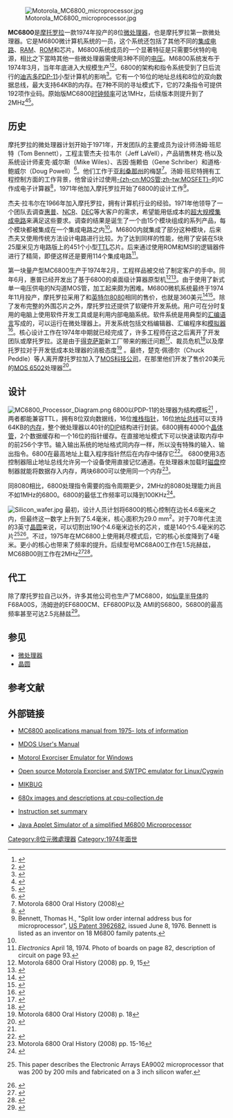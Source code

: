 {{noteTA
|G1=IT
}}
[[File:Motorola_MC6800_microprocessor.jpg|thumb]]

'''MC6800'''是[[摩托罗拉|摩托罗拉]]一款1974年投产的8位[[微处理器|微处理器]]，也是摩托罗拉第一款微处理器。它是M6800微计算机系统的一员，这个系统还包括了其他不同的[[集成电路|集成电路]]、[[隨機存取記憶體|RAM]]、[[ROM|ROM]]和芯片。M6800系统成员的一个显著特征是只需要5伏特的电源，相比之下當時其他一些微处理器需使用3种不同的[[电压|电压]]。M6800系统发布于1974年3月，当年年底进入大规模生产<ref name = "MC6800 March 1974">{{Cite journal | title = Motorola joins microprocessor race with 8-bit entry | journal = Electronics | volume = 47 | issue = 5 | pages = pp. 29–30 | publisher = McGraw-Hill | location = New York | date = March 7, 1974}}</ref><ref name = "MC6800 $360">{{Cite journal | title = Microcomputer system runs on one 5-V supply | journal = Electronics | volume = 47 | issue = 26 | pages = pp.114–115 | publisher = McGraw-Hill | location = New York | date = December 26, 1974}} </ref>。6800的架构和指令系统受到了日后流行的[[迪吉多|迪吉多]][[PDP-11|PDP-11]]小型计算机的影响<ref name = "PDP 11 influence">{{cite book | last = Ceruzzi | first = Paul E. | title = A History of Modern Computing | url = https://archive.org/details/historyofmodernc00ceru_0 | publisher = MIT Press | date = 2003 | location = Cambridge, MA | page = [https://archive.org/details/historyofmodernc00ceru_0/page/244 244] | isbn = 0-262-53203-4}}</ref>。它有一个16位的地址总线和8位的双向数据总线，最大支持64KB的内存。在7种不同的寻址模式下，它的72条指令可提供192项作业码。原始版MC6800[[时钟频率|时钟频率]]可达1MHz，后续版本则提升到了2MHz<ref name = "M6800 Design Data">{{Cite book | title = M6800 Microcomputer System Design Data | publisher = Motorola | date = 1976 | location = Phoenix AZ}}</ref><ref name = "BIST 6800">{{Cite journal | last = Daniels | first = R. Gary | coauthors = William C. Bruce | title = Built-In Self-Test Trends in Motorola Microprocessors | journal = IEEE Design & Test of Computers | volume = 2 | issue = 2 | pages = pp. 64–71 | publisher = IEEE | date = April 1985 | doi = 10.1109/MDT.1985.294865}}</ref>。

== 历史 ==
摩托罗拉的微处理器计划开始于1971年，开发团队的主要成员为设计师汤姆·班尼特（Tom Bennett），工程主管杰夫·拉韦尔（Jeff LaVell），产品销售林克·杨以及系统设计师麦克·威尔斯（Mike Wiles）、吉因·施赖伯（Gene Schriber）和道格·鲍威尔（Doug Powell）<ref name = "Malone 1995">{{Cite book | last = Malone | first = Michael S. | title = The Microprocessor: A Biography | url = https://archive.org/details/microprocessorbi0000malo | publisher = Springer-Verlag | date = 1995 | location = New York | pages = [https://archive.org/details/microprocessorbi0000malo/page/141 141]–147 | isbn = 0387943420}}</ref>。他们工作于[[亚利桑那州|亚利桑那州]]的梅瑟<ref name="#1">Motorola 6800 Oral History (2008)</ref>。汤姆·班尼特拥有工程控制方面的工作背景，他曾设计过使用[[金屬氧化物半導體場效電晶體|-{zh-cn:MOS管;zh-tw:MOSFET}-]]的IC作成电子计算器<ref name = "1964 MOS IC">{{Cite web | title = 1964 - First Commercial MOS IC Introduced | publisher = Computer History Museum | date = 2007 | url = http://www.computerhistory.org/semiconductor/timeline/1964-Commecial.html | accessdate = August 9, 2010 | archive-date = 2015-12-22 | archive-url = https://web.archive.org/web/20151222203215/http://www.computerhistory.org/semiconductor/timeline/1964-Commecial.html | dead-url = no }}</ref>，1971年他加入摩托罗拉开始了6800的设计工作<ref name ="Bennett 3962682"> Bennett, Thomas H., "Split low order internal address bus for microprocessor", [http://www.google.com/patents/about?id=6w4wAAAAEBAJ US Patent 3962682], issued June 8, 1976. Bennett is listed as an inventor on 18 M6800 family patents.</ref>。

杰夫·拉韦尔在1966年加入摩托罗拉，拥有计算机行业的经验。1971年他领导了一个团队去调查[[惠普|惠普]]、[[NCR|NCR]]、[[DEC|DEC]]等大客户的需求，希望能用低成本的[[超大规模集成电路|超大规模集成电路]]来满足这些要求。调查的结果是诞生了一个由15个模块组成的系列产品，每个模块都被集成在一个集成电路之内<ref name="#1"/>。M6800内就集成了部分这种模块，后来杰夫又使用传统方法设计电路进行比较。为了达到同样的性能，他用了安装在5块25厘米见方电路版上的451个小型[[TTL|TTL]]芯片。后来通过使用ROM和MSI的逻辑器件进行了精简，即便这样还是要用114个集成电路<ref>''Electronics'' April 18, 1974. Photo of boards on page 82, description of circuit on page 93.</ref>。

第一块量产型MC6800生产于1974年2月，工程样品被交给了制定客户的手中。同年6月，惠普已经开发出了基于6800的桌面级计算器原型机<ref>Motorola 6800 Oral History (2008) pp. 9, 15</ref><ref name = "MD Oct 1975 HP 9815">{{Cite journal | title = HP designs custom 16-bit uC chip | journal = Microcomputer Digest | volume = 2 | issue = 4 | page = p. 8 | publisher = Microcomputer Associates | location = Cupertino CA | date = October 1975 | url = http://www.bitsavers.org/pdf/microcomputerAssociates/Microcomputer_Digest_v02n04_Oct75.pdf | access-date = 2011-03-07 | archive-date = 2019-09-23 | archive-url = https://web.archive.org/web/20190923120937/http://bitsavers.org/pdf/microcomputerAssociates/Microcomputer_Digest_v02n04_Oct75.pdf | dead-url = yes }}</ref>。由于使用了新式单一电压供电的N沟道MOS管，加工起来颇为困难。M6800微机系统最终于1974年11月投产，摩托罗拉采用了和[[Intel_8080|英特尔8080]]相同的售价，也就是360美元<ref name = "MC6850 1975">{{Cite journal | title = Motorola microprocessor set is 1 MHz n-MOS | journal = Control Engineering | volume = 21 | issue = 11 | page = p. 11 | date = November 1974}} </ref><ref name = "Intel $360">{{cite book | last = Intel Corporation | coauthors = Glynnis Thompson Kaye (Editor) | title = A Revolution in Progress - A History to Date of Intel | publisher = Intel Corporation | date = 1984 | page = 14 | url = http://www.intel.com/museum/archives/brochures/brochures.htm | id = Order number:231295 | access-date = 2011-03-07 | archive-date = 2010-06-20 | archive-url = https://web.archive.org/web/20100620212113/http://www.intel.com/museum/archives/brochures/brochures.htm | dead-url = no }}</ref>。除了发布完整的外围芯片之外，摩托罗拉还提供了软硬件开发系统。用户可在分时复用的电脑上使用软件开发工具或是利用内部电脑系统。软件系统是用典型的[[汇编语言|汇编语言]]写成的，可以运行在微处理器上。开发系统包括文档编辑器、汇编程序和[[模拟器|模拟器]]<ref name = "6800 programming manual">{{Cite book | title = M6800 Microprocessor Programming Manual | publisher = Motorola Semiconductor Products | date = 1975 | location = Phoenix AZ}}</ref>。核心设计工作在1974年中期就已经完成了，许多工程师在这之后离开了开发团队或摩托罗拉。这是由于[[得克萨斯|得克萨斯]]新工厂带来的搬迁问题<ref name = " Hoefler July 1976">{{Cite journal | last = Hoefler | first = Don | title = Backfire | journal = Microelectronics News | page = p. 3 | location = Santa Clara, CA | date = July 3, 1976 | url = http://smithsonianchips.si.edu/schreiner/1976/h76713.htm | access-date = 2011-03-07 | archive-date = 2021-03-02 | archive-url = https://web.archive.org/web/20210302185247/http://smithsonianchips.si.edu/schreiner/1976/h76713.htm | dead-url = no }}</ref>、裁员危机<ref name = "Electronics Nov 13 1975">{{Cite journal | last = Waller | first = Larry | title = Motorola seeks to end skid | journal = Electronics | volume = 48 | issue = 23 | pages = pp. 96–98 | publisher = McGraw-Hill | location = New York | date = November 13, 1975}}</ref>以及摩托罗拉对于开发低成本处理器的消极态度<ref>Motorola 6800 Oral History (2008) p. 18</ref> 。最终，楚克·佩德尔（Chuck Peddle）等人离开摩托罗拉加入了[[MOS科技公司|MOS科技公司]]，在那里他们开发了售价20美元的[[MOS_6502|MOS 6502]]处理器<ref name = "6502 Computer Sep 1975">{{Cite journal | title = MOS 6502 the second of a low cost high performance microprocessor family | journal = Computer | volume = 8 | issue = 9 | pages = pp 38–39 | publisher = IEEE Computer Society | date = September 1975 | url = http://commons.wikimedia.org/wiki/File:MOS_6501_6502_Ad_Sept_1975.jpg | doi = 10.1109/C-M.1975.219074 | access-date = 2011-03-07 | archive-date = 2021-02-24 | archive-url = https://web.archive.org/web/20210224154043/https://commons.wikimedia.org/wiki/File:MOS_6501_6502_Ad_Sept_1975.jpg | dead-url = no }}</ref>。

==设计==
[[File:MC6800_Processor_Diagram.png|thumb]]
6800以PDP-11的处理器为结构模板<ref name = "PDP 11 influence"/> ，两者都能兼容TTL，拥有8位双向数据线，16位[[堆栈|堆栈]][[指针_(信息学)|指针]]，16位[[地址总线|地址总线]]可以支持64KB的[[内存|内存]]，整个微处理器以40针的[[DIP包裝|DIP]]结构进行封装。6800拥有4000个[[晶体管|晶体管]]，2个数据缓存和一个16位的指针缓存。在直接地址模式下可以快速读取内存中的前256个字节。输入输出系统的地址格式同内存一样，所以没有特殊的输入、输出指令。6800在最高地址上载入程序指针然后在内存中储存它<ref name = "μP Roundup 1976">{{Cite journal | title = Microprocessors: Designers gain new freedom as options multiply | journal = Electronics | volume = 49 | issue = 8 | pages = pp. 78–100 | publisher = McGraw-Hill | location = New York | date = April 15, 1976}} </ref>。
6800使用3态控制器阻止地址总线允许另一个设备使用直接记忆通道。在处理器未加载时[[磁盘|磁盘]]控制器就能将数据存入内存，两块6800可以使用同一个内存<ref>Motorola 6800 Oral History (2008) pp. 15-16</ref>。

同8080相比，6800处理指令需要的指令周期更少，2MHz的8080处理能力尚且不如1MHz的6800。6800的最低工作频率可以降到100KHz<ref name = "MD Sep 1975 8080A">{{Cite journal | title = Intel's Higher Speed 8080 μP | journal = Microcomputer Digest | volume = 2 | issue = 3 | page = p. 7 | publisher = Microcomputer Associates | location = Cupertino CA | date = September 1975 | url = http://www.bitsavers.org/pdf/microcomputerAssociates/Microcomputer_Digest_v02n03_Sep75.pdf | access-date = 2011-03-07 | archive-date = 2019-01-23 | archive-url = https://web.archive.org/web/20190123102914/http://bitsavers.org/pdf/microcomputerAssociates/Microcomputer_Digest_v02n03_Sep75.pdf | dead-url = yes }}</ref>。
{{noteTA
|G1=IT
}}

[[File:Silicon_wafer.jpg|thumb]]
最初，设计人员计划将6800的核心控制在边长4.6毫米之内，但最终这一数字上升到了5.4毫米，核心面积为29.0 mm<sup>2</sup>。对于70年代主流的3英寸[[晶圆|晶圆]]来说，可以切割出190个4.6毫米边长的芯片，或是140个5.4毫米的芯片<ref name = "Chip Yield">{{Cite journal | last = Wikes | first = W. E. | title = A Microprocessor Chip Designed with the User in Mind | journal = Computer | volume = 10 | issue = 1 | pages = pp. 18–22 | publisher = IEEE | date = January 1977 | doi = 10.1109/C-M.1977.217492}} This paper describes the Electronic Arrays EA9002 microprocessor that was 200 by 200 mils and fabricated on a 3 inch silicon wafer.</ref><ref name = "Elmasry 1981">{{Cite book | editor-last = Elmasry | editor-first = Mohamed I. | title = Digital MOS integrated circuits | publisher = IEEE Press | date = 1981 | isbn = 9780879421526 }}</ref>。不过，1975年在MC6800上使用耗尽模式后，它的核心长度降到了4毫米。更小的核心也带来了频率的提升。后续型号MC68A00工作在1.5兆赫兹，MC68B00则工作在2MHz<ref name = "MC6800D March 1976">{{Cite journal | title = Electronics Newsletter: 6800 gains speed, lower prices by summer | journal = Electronics | volume = 49 | issue = 5 | page = p. 25 | publisher = McGraw-Hill | location = New York | date = March 4, 1976}}</ref><ref name = "Daniels 1996">{{Cite journal | last = Daniels | first = R. Gary | title = A Participant’s Perspective | journal = IEEE Micro | volume = 16 | issue = 5 | pages = pp. 21–31 | publisher = IEEE Computer Society | date = December 1996 | doi = 10.1109/40.546562}}</ref>。

==代工==
除了摩托罗拉自己以外，许多其他公司也生产了MC6800，如[[仙童半导体|仙童半导体]]的F68A00S，汤姆逊的EF6800CM、EF6800P以及
AMI的S6800，S6800的最高频率甚至可达2.5兆赫兹<ref>{{Cite web |url=http://www.cpu-world.com/CPUs/6800/index.html |title=Motorola 6800 microprocessor family |access-date=2011-03-07 |archive-date=2018-09-25 |archive-url=https://web.archive.org/web/20180925092513/http://www.cpu-world.com/CPUs/6800/index.html |dead-url=no }}</ref>。

==参见==
* [[微处理器|微处理器]]
* [[晶圆|晶圆]]

==参考文献==
{{reflist|2}}

==外部链接==
*{{en}}[https://web.archive.org/web/20101220064101/http://electronballet.com/Databooks/M6800applMan_Mar75.pdf MC6800 applications manual from 1975- lots of information]
*{{en}}[https://web.archive.org/web/20110321094613/http://www.bitsavers.org/pdf/motorola/M68MDOS3_MDOS3um_Jun79.pdf MDOS User's Manual]
*{{en}}[http://www.exorciser.net/excorindex_en.htm Motorol Exorciser Emulator for Windows] {{Wayback|url=http://www.exorciser.net/excorindex_en.htm |date=20210225080745 }}
*{{en}}[http://exorsim.sourceforge.net Open source Motorola Exorciser and SWTPC emulator for Linux/Cygwin] {{Wayback|url=http://exorsim.sourceforge.net/ |date=20210224050349 }}
*{{en}}[https://web.archive.org/web/20121004041847/http://www.swtpc.com/mholley/MP_A/MIKBUG_Index.htm MIKBUG]
*{{en}}[http://www.cpu-collection.de/?tn=1&l0=cl&l1=680x 680x images and descriptions at cpu-collection.de] {{Wayback|url=http://www.cpu-collection.de/?tn=1&l0=cl&l1=680x |date=20210227073226 }}
*{{en}}[ftp://ftp.comlab.ox.ac.uk/pub/Cards/txt/6800.txt Instruction set summary]{{dead link|date=2017年12月 |bot=InternetArchiveBot |fix-attempted=yes }}
*{{en}}[http://www.ccso.co.uk/djc725/java_project Java Applet Simulator of a simplified M6800 Microprocessor] {{Wayback|url=http://www.ccso.co.uk/djc725/java_project |date=20210305071511 }}

{{Microcontrollers}}
{{Authority control}}
[[Category:8位元微處理器|Category:8位元微處理器]]
[[Category:1974年面世|Category:1974年面世]]